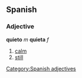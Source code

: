 == Spanish == 
=== Adjective === 
'''quieto''' ''m'' '''quieta''' ''f'' 
# [[calm]] 
# [[still]]
[[Category:Spanish adjectives]]